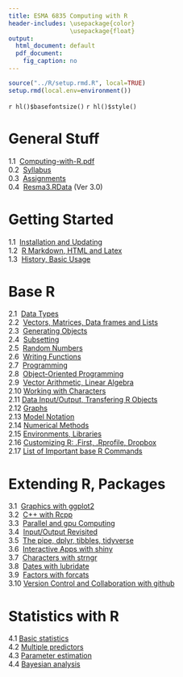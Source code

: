 ---
title: ESMA 6835 Computing with R
header-includes: \usepackage{color}
                 \usepackage{float}
output:
  html_document: default
  pdf_document:
    fig_caption: no
---

```{r, echo=FALSE, warning=FALSE, message=FALSE}
source("../R/setup.rmd.R", local=TRUE)
setup.rmd(local.env=environment())
```
`r hl()$basefontsize()`
`r hl()$style()`

# General Stuff

1.1&nbsp;  [Computing-with-R.pdf](Computing-with-R.pdf)  
0.2&nbsp;  [Syllabus](syl.html)  
0.3&nbsp;  [Assignments](assign.html)  
0.4&nbsp;  [Resma3.RData](http://academic.uprm.edu/wrolke/Resma3/Resma3.RData?Ver 3.0) (Ver 3.0)

# Getting Started

1.1&nbsp;  [Installation and Updating](install.html)  
1.2&nbsp;  [R Markdown, HTML and Latex](rmarkdown.html)  
1.3&nbsp;  [History, Basic Usage](general.stuff.html)  

# Base R

2.1&nbsp; [Data Types](datatypes.html)  
2.2&nbsp; [Vectors, Matrices, Data frames and Lists](dataformats.html)  
2.3&nbsp; [Generating Objects](generate.vectors.html)  
2.4&nbsp; [Subsetting](subset.html)  
2.5&nbsp; [Random Numbers](random.numbers.html)  
2.6&nbsp; [Writing Functions](writing.functions.html)  
2.7&nbsp; [Programming](programming.html)  
2.8&nbsp; [Object-Oriented Programming](object.oriented.html)  
2.9&nbsp; [Vector Arithmetic, Linear Algebra](vector.arithmetic.html)   
2.10 [Working with Characters](character.html)  
2.11 [Data Input/Output, Transfering R Objects](io.html)   
2.12 [Graphs](graphs.html)  
2.13 [Model Notation](model.notation.html)  
2.14 [Numerical Methods](numerical.methods.html)  
2.15 [Environments, Libraries](environments.html)    
2.16 [Customizing R: .First, .Rprofile, Dropbox](customization.html)  
2.17 [List of Important base R Commands](important.commands.html)

# Extending R, Packages

3.1&nbsp; [Graphics with ggplot2](ggplot2.html)  
3.2&nbsp; [C++ with Rcpp](rcpp.html)  
3.3&nbsp; [Parallel and gpu Computing](parallel.html)  
3.4&nbsp; [Input/Output Revisited](io1.html)  
3.5&nbsp; [The pipe, dplyr, tibbles, tidyverse](pipe.html)  
3.6&nbsp; [Interactive Apps with shiny](shiny.html)  
3.7&nbsp; [Characters with strngr](character1.html)  
3.8&nbsp; [Dates with lubridate](dates.html)  
3.9&nbsp; [Factors with forcats](forcats.html)  
3.10 [Version Control and Collaboration with github](github.html)  


# Statistics with R

4.1  [Basic statistics](basic.stats.html)  
4.2  [Multiple predictors](multiple.predictors.html)  
4.3  [Parameter estimation](estimation.html)  
4.4  [Bayesian analysis](bayes.html)  



